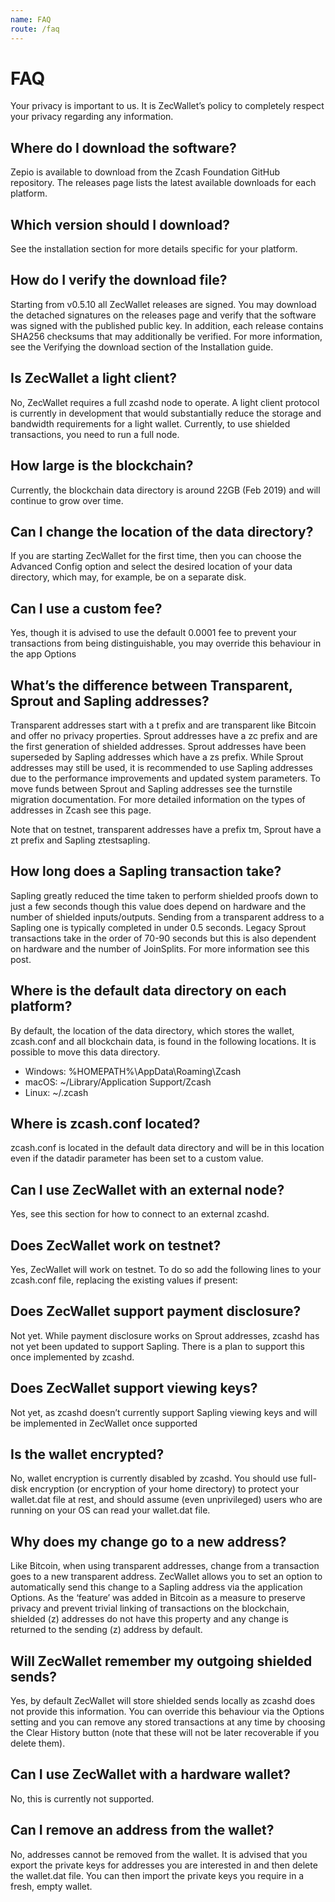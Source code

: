 ```yaml
---
name: FAQ
route: /faq
---
```


# FAQ

Your privacy is important to us. It is ZecWallet’s policy to completely respect your privacy regarding any information.

## Where do I download the software?

Zepio is available to download from the Zcash Foundation GitHub repository. The releases page lists the latest available downloads for each platform.

## Which version should I download?

See the installation section for more details specific for your platform.

## How do I verify the download file?

Starting from v0.5.10 all ZecWallet releases are signed. You may download the detached signatures on the releases page and verify that the software was signed with the published public key. In addition, each release contains SHA256 checksums that may additionally be verified. For more information, see the Verifying the download section of the Installation guide.

## Is ZecWallet a light client?

No, ZecWallet requires a full zcashd node to operate. A light client protocol is currently in development that would substantially reduce the storage and bandwidth requirements for a light wallet. Currently, to use shielded transactions, you need to run a full node.

## How large is the blockchain?

Currently, the blockchain data directory is around 22GB (Feb 2019) and will continue to grow over time.

## Can I change the location of the data directory?

If you are starting ZecWallet for the first time, then you can choose the Advanced Config option and select the desired location of your data directory, which may, for example, be on a separate disk.

## Can I use a custom fee?

Yes, though it is advised to use the default 0.0001 fee to prevent your transactions from being distinguishable, you may override this behaviour in the app Options

## What’s the difference between Transparent, Sprout and Sapling addresses?

Transparent addresses start with a t prefix and are transparent like Bitcoin and offer no privacy properties. Sprout addresses have a zc prefix and are the first generation of shielded addresses. Sprout addresses have been superseded by Sapling addresses which have a zs prefix. While Sprout addresses may still be used, it is recommended to use Sapling addresses due to the performance improvements and updated system parameters. To move funds between Sprout and Sapling addresses see the turnstile migration documentation. For more detailed information on the types of addresses in Zcash see this page.

Note that on testnet, transparent addresses have a prefix tm, Sprout have a zt prefix and Sapling ztestsapling.

## How long does a Sapling transaction take?

Sapling greatly reduced the time taken to perform shielded proofs down to just a few seconds though this value does depend on hardware and the number of shielded inputs/outputs. Sending from a transparent address to a Sapling one is typically completed in under 0.5 seconds. Legacy Sprout transactions take in the order of 70-90 seconds but this is also dependent on hardware and the number of JoinSplits. For more information see this post.

## Where is the default data directory on each platform?

By default, the location of the data directory, which stores the wallet, zcash.conf and all blockchain data, is found in the following locations. It is possible to move this data directory.

* Windows: %HOMEPATH%\AppData\Roaming\Zcash
* macOS: ~/Library/Application Support/Zcash
* Linux: ~/.zcash

## Where is zcash.conf located?

zcash.conf is located in the default data directory and will be in this location even if the datadir parameter has been set to a custom value.

## Can I use ZecWallet with an external node?

Yes, see this section for how to connect to an external zcashd.

## Does ZecWallet work on testnet?

Yes, ZecWallet will work on testnet. To do so add the following lines to your zcash.conf file, replacing the existing values if present:

## Does ZecWallet support payment disclosure?

Not yet. While payment disclosure works on Sprout addresses, zcashd has not yet been updated to support Sapling. There is a plan to support this once implemented by zcashd.

## Does ZecWallet support viewing keys?

Not yet, as zcashd doesn’t currently support Sapling viewing keys and will be implemented in ZecWallet once supported

## Is the wallet encrypted?

No, wallet encryption is currently disabled by zcashd. You should use full-disk encryption (or encryption of your home directory) to protect your wallet.dat file at rest, and should assume (even unprivileged) users who are running on your OS can read your wallet.dat file.

## Why does my change go to a new address?

Like Bitcoin, when using transparent addresses, change from a transaction goes to a new transparent address. ZecWallet allows you to set an option to automatically send this change to a Sapling address via the application Options. As the ‘feature’ was added in Bitcoin as a measure to preserve privacy and prevent trivial linking of transactions on the blockchain, shielded (z) addresses do not have this property and any change is returned to the sending (z) address by default.

## Will ZecWallet remember my outgoing shielded sends?

Yes, by default ZecWallet will store shielded sends locally as zcashd does not provide this information. You can override this behaviour via the Options setting and you can remove any stored transactions at any time by choosing the Clear History button (note that these will not be later recoverable if you delete them).

## Can I use ZecWallet with a hardware wallet?

No, this is currently not supported.

## Can I remove an address from the wallet?

No, addresses cannot be removed from the wallet. It is advised that you export the private keys for addresses you are interested in and then delete the wallet.dat file. You can then import the private keys you require in a fresh, empty wallet.